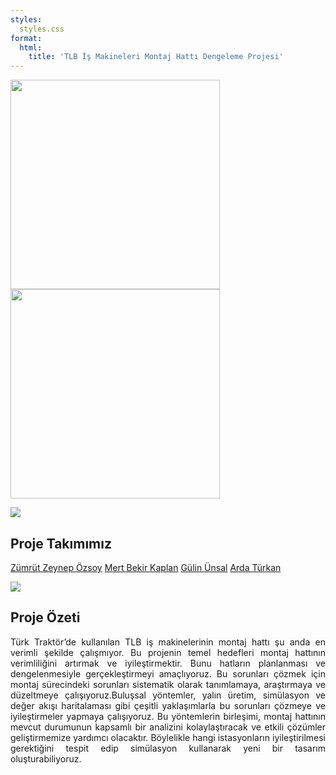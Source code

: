```yaml
---
styles:
  styles.css
format:
  html:
    title: 'TLB İş Makineleri Montaj Hattı Dengeleme Projesi'
---
```


![](giphy6.gif){width="335"} ![](giphy5.gif){width="335"}

![](1.jpg){fig-align="center"}

## Proje Takımımız

[Zümrüt Zeynep Özsoy](https://emu-hacettepe-analytics.github.io/emu430-fall2023-zzeynepo/){.download-button} [Mert Bekir Kaplan](https://emu-hacettepe-analytics.github.io/emu430-fall2023-mer7kaplan/){.download-button} [Gülin Ünsal](https://emu-hacettepe-analytics.github.io/emu430-fall2023-gulinunsal/){.download-button} [Arda Türkan](https://emu-hacettepe-analytics.github.io/emu430-fall2023-ardaturkan/){.download-button}

![](2.jpg){fig-align="center"}

## Proje Özeti

::: {style="text-align: justify;"}
Türk Traktör'de kullanılan TLB iş makinelerinin montaj hattı şu anda en verimli şekilde çalışmıyor. Bu projenin temel hedefleri montaj hattının verimliliğini artırmak ve iyileştirmektir. Bunu hatların planlanması ve dengelenmesiyle gerçekleştirmeyi amaçlıyoruz. Bu sorunları çözmek için montaj sürecindeki sorunları sistematik olarak tanımlamaya, araştırmaya ve düzeltmeye çalışıyoruz.Buluşsal yöntemler, yalın üretim, simülasyon ve değer akışı haritalaması gibi çeşitli yaklaşımlarla bu sorunları çözmeye ve iyileştirmeler yapmaya çalışıyoruz. Bu yöntemlerin birleşimi, montaj hattının mevcut durumunun kapsamlı bir analizini kolaylaştıracak ve etkili çözümler geliştirmemize yardımcı olacaktır. Böylelikle hangi istasyonların iyileştirilmesi gerektiğini tespit edip simülasyon kullanarak yeni bir tasarım oluşturabiliyoruz.
:::
